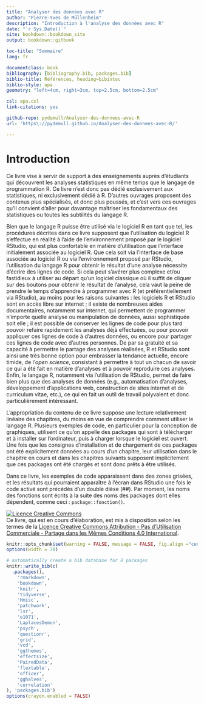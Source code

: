 --- 
title: "Analyser des données avec R"
author: "Pierre-Yves de Müllenheim"
description: "Introduction à l'analyse des données avec R"
date: "`r Sys.Date()`"
site: bookdown::bookdown_site
output: bookdown::gitbook

toc-title: "Sommaire"
lang: fr

documentclass: book
bibliography: [bibliography.bib, packages.bib]
biblio-title: Références, heading=bibintoc
biblio-style: apa
geometry: "left=4cm, right=3cm, top=2.5cm, bottom=2.5cm"

csl: apa.csl
link-citations: yes

github-repo: pydemull/Analyser-des-donnees-avec-R
url: 'https\://pydemull.github.io/Analyser-des-donnees-avec-R/'

---
\renewcommand{\listfigurename}{Liste des figures}
\renewcommand{\figurename}{Figure}
\renewcommand{\tablename}{Tableau}

\listoftables

\listoffigures


# Introduction {-}
Ce livre vise à servir de support à des enseignements auprès d'étudiants qui découvrent les analyses statistiques en même temps que le langage de programmation R. Ce livre n'est donc pas dédié exclusivement aux statistiques, ni exclusivement dédié à R. D'autres ouvrages proposent des contenus plus spécialisés, et donc plus poussés, et c'est vers ces ouvrages qu'il convient d'aller pour davantage maîtriser les fondamentaux des statistiques ou toutes les subtilités du langage R. 

Bien que le langage R puisse être utilisé via le logiciel R en tant que tel, les procédures décrites dans ce livre supposent que l'utilisation du logiciel R s'effectue en réalité à l'aide de l'environnement proposé par le logiciel RStudio, qui est plus confortable en matière d'utilisation que l'interface initialement associée au logiciel R. Que cela soit via l'interface de base associée au logiciel R ou via l'environnement proposé par RStudio, l'utilisation du langage R pour obtenir le résultat d'une analyse nécessite d'écrire des lignes de code. Si cela peut s'avérer plus complexe et/ou fastidieux à utiliser au départ qu'un logiciel classique où il suffit de cliquer sur des boutons pour obtenir le résultat de l'analyse, cela vaut la peine de prendre le temps d'apprendre à programmer avec R (et préférentiellement via RStudio), au moins pour les raisons suivantes : les logiciels R et RStudio sont en accès libre sur internet ; il existe de nombreuses aides documentaires, notamment sur internet, qui permettent de programmer n'importe quelle analyse ou manipulation de données, aussi sophistiquée soit elle ; il est possible de conserver les lignes de code pour plus tard pouvoir refaire rapidement les analyses déjà effectuées, ou pour pouvoir appliquer ces lignes de code à d'autres données, ou encore pour partager ces lignes de code avec d'autres personnes. De par sa gratuité et sa capacité à permettre le partage des analyses réalisées, R et RStudio sont ainsi une très bonne option pour embrasser la tendance actuelle, encore timide, de l'*open science*, consistant à permettre  à tout un chacun de savoir ce qui a été fait en matière d'analyses et à pouvoir reproduire ces analyses. Enfin, le langage R, notamment via l'utilisation de RStudio, permet de faire bien plus que des analyses de données (e.g., automatisation d'analyses, développement d'applications web, construction de sites internet et de curriculum vitae, etc.), ce qui en fait un outil de travail polyvalent et donc particulièrement intéressant.

L'appropriation du contenu de ce livre suppose une lecture relativement linéaire des chapitres, du moins en vue de comprendre comment utiliser le langage R. Plusieurs exemples de code, en particulier pour la conception de graphiques, utilisent ce qu'on appelle des packages qui sont à télécharger et à installer sur l'ordinateur, puis à charger lorsque le logiciel est ouvert. Une fois que les consignes d'installation et de chargement de ces packages ont été explicitement données au cours d'un chapitre, leur utilisation dans le chapitre en cours et dans les chapitres suivants supposent implicitement que ces packages ont été chargés et sont donc prêts à être utilisés.

Dans ce livre, les exemples de code apparaissent dans des zones grisées, et les résultats qui pourraient apparaître à l'écran dans RStudio une fois le code activé sont précédés d'un double dièse (##). Par moment, les noms des fonctions sont écrits à la suite des noms des packages dont elles dépendent, comme ceci : `package::fonction()`.

<a rel="license" href="http://creativecommons.org/licenses/by-nc-sa/4.0/"><img alt="Licence Creative Commons" style="border-width:0" src="https://i.creativecommons.org/l/by-nc-sa/4.0/88x31.png" /></a><br />Ce livre, qui est en cours d'élaboration, est mis à disposition selon les termes de la <a rel="license" href="http://creativecommons.org/licenses/by-nc-sa/4.0/">Licence Creative Commons Attribution - Pas d’Utilisation Commerciale - Partage dans les Mêmes Conditions 4.0 International</a>.

```{r setup, echo = FALSE}
knitr::opts_chunk$set(warning = FALSE, message = FALSE, fig.align ="center")
options(width = 70)
```

```{r include=FALSE}
# automatically create a bib database for R packages
knitr::write_bib(c(
  .packages(), 
    'rmarkdown',
    'bookdown',
    'knitr',
    'tidyverse',
    'Hmisc',
    'patchwork',
    'lsr',
    'e1071',
    'LaplacesDemon',
    'psych',
    'questionr',
    'grid',
    'vcd',
    'ggthemes',
    'effectsize',
    'PairedData',
    'flextable',
    'officer',
    'gghalves',
    'correlation'
), 'packages.bib')
options(crayon.enabled = FALSE)
```